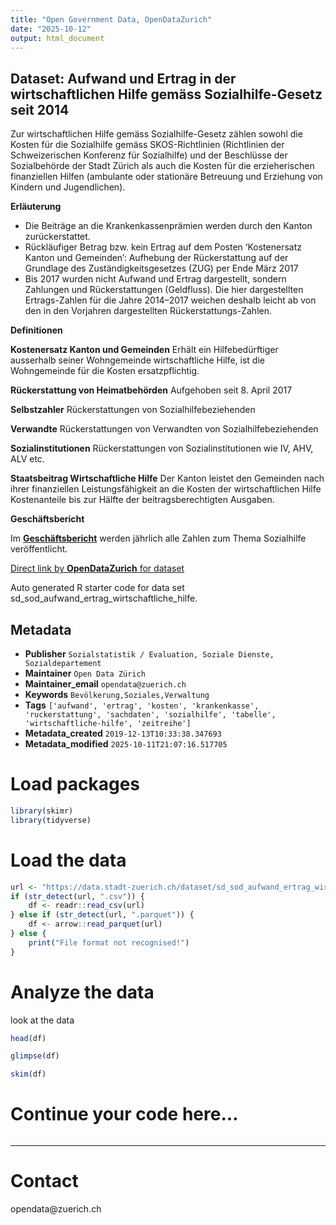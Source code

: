 ```yaml
---
title: "Open Government Data, OpenDataZurich"
date: "2025-10-12"
output: html_document
---
```


## Dataset: Aufwand und Ertrag in der wirtschaftlichen Hilfe gemäss Sozialhilfe-Gesetz seit 2014

Zur wirtschaftlichen Hilfe gemäss Sozialhilfe-Gesetz zählen sowohl die Kosten für die Sozialhilfe gemäss SKOS-Richtlinien (Richtlinien der Schweizerischen Konferenz für Sozialhilfe) und der Beschlüsse der Sozialbehörde der Stadt Zürich als auch die Kosten für die erzieherischen finanziellen Hilfen (ambulante oder stationäre Betreuung und Erziehung von Kindern und Jugendlichen).


**Erläuterung**


- Die Beiträge an die Krankenkassenprämien werden durch den Kanton zurückerstattet.
- Rückläufiger Betrag bzw. kein Ertrag auf dem Posten 'Kostenersatz Kanton und Gemeinden': Aufhebung der Rückerstattung auf der Grundlage des Zuständigkeitsgesetzes (ZUG) per Ende März 2017
- Bis 2017 wurden nicht Aufwand und Ertrag dargestellt, sondern Zahlungen und Rückerstattungen (Geldfluss). Die hier dargestellten Ertrags-Zahlen für die Jahre 2014–2017 weichen deshalb leicht ab von den in den Vorjahren dargestellten Rückerstattungs-Zahlen.


[]()

**Definitionen**


**Kostenersatz Kanton und Gemeinden**
Erhält ein Hilfebedürftiger ausserhalb seiner Wohngemeinde wirtschaftliche Hilfe, ist die Wohngemeinde für die Kosten ersatzpflichtig.

**Rückerstattung von Heimatbehörden**
Aufgehoben seit 8. April 2017

**Selbstzahler**
Rückerstattungen von Sozialhilfebeziehenden

**Verwandte**
Rückerstattungen von Verwandten von Sozialhilfebeziehenden

**Sozialinstitutionen**
Rückerstattungen von Sozialinstitutionen wie IV, AHV, ALV etc.

**Staatsbeitrag Wirtschaftliche Hilfe**
Der Kanton leistet den Gemeinden nach ihrer finanziellen Leistungsfähigkeit an die Kosten der wirtschaftlichen Hilfe Kostenanteile bis zur Hälfte der beitragsberechtigten Ausgaben.


[]()

**Geschäftsbericht**


Im [**Geschäftsbericht**](https://www.stadt-zuerich.ch/geschaeftsbericht) werden jährlich alle Zahlen zum Thema Sozialhilfe veröffentlicht.


[]()



[Direct link by **OpenDataZurich** for dataset](https://data.stadt-zuerich.ch/dataset/sd_sod_aufwand_ertrag_wirtschaftliche_hilfe)

Auto generated R starter code for data set sd_sod_aufwand_ertrag_wirtschaftliche_hilfe.

## Metadata

- **Publisher** `Sozialstatistik / Evaluation, Soziale Dienste, Sozialdepartement`
- **Maintainer** `Open Data Zürich`
- **Maintainer_email** `opendata@zuerich.ch`
- **Keywords** `Bevölk­erung,Soziales,Ver­walt­ung`
- **Tags** `['aufwand', 'ertrag', 'kosten', 'krankenkasse', 'ruckerstattung', 'sachdaten', 'sozialhilfe', 'tabelle', 'wirtschaftliche-hilfe', 'zeitreihe']`
- **Metadata_created** `2019-12-13T10:33:38.347693`
- **Metadata_modified** `2025-10-11T21:07:16.517705`


# Load packages

```r
library(skimr)
library(tidyverse)
```

# Load the data

```r
url <- "https://data.stadt-zuerich.ch/dataset/sd_sod_aufwand_ertrag_wirtschaftliche_hilfe/download/sd_sod_aufwand_ertrag_wirtschaftliche_hilfe.csv"
if (str_detect(url, ".csv")) {
    df <- readr::read_csv(url)
} else if (str_detect(url, ".parquet")) {
    df <- arrow::read_parquet(url)
} else {
    print("File format not recognised!")
}
```

# Analyze the data

look at the data
```r
head(df)
```

```r
glimpse(df)
```

```r
skim(df)
```

# Continue your code here...

```r

```

------------------------------------------------------------------------

# Contact

opendata@zuerich.ch
